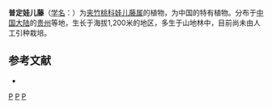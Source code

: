 {{Speciesbox 
| taxon = Tylophora tengii
| authority = [[蒋英_(植物学家)|Tsiang]]
}}

'''普定娃儿藤'''（[[学名|学名]]：{{lang|la|''Tylophora tengii''}}）为[[夹竹桃科|夹竹桃科]][[娃儿藤属|娃儿藤属]]的植物，为中国的特有植物。分布于[[中国大陆|中国大陆]]的[[贵州|贵州]]等地，生长于海拔1,200米的地区，多生于山地林中，目前尚未由人工引种栽培。

== 参考文献 ==
<div class="references-small">
* {{cite web| url =http://www.bioinfo.cn/db05/KmzwSpecies.php?action=view&id=663| title =普定娃儿藤| work =《中国高等植物数据库全库》| publisher =中国科学院微生物研究所| author =昆明植物研究所| accessdate =2009-02-21| deadurl =yes| archiveurl =https://web.archive.org/web/20160305033347/http://www.bioinfo.cn/db05/KmzwSpecies.php?action=view&id=663| archivedate =2016-03-05}}
</div>
{{Taxonbar|from=Q11089690}}

[[Category:娃儿藤属|P]]
[[Category:中國特有植物|P]]
[[Category:贵州植物|P]]